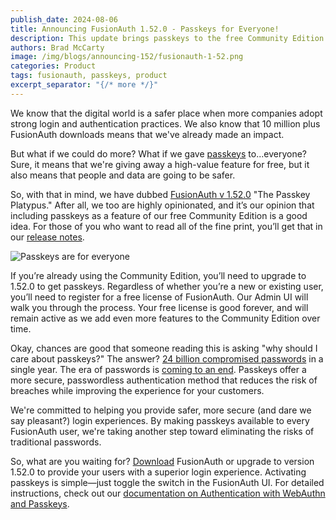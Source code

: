 ```yaml
---
publish_date: 2024-08-06
title: Announcing FusionAuth 1.52.0 - Passkeys for Everyone!
description: This update brings passkeys to the free Community Edition of FusionAuth, enhancing security for everyone.
authors: Brad McCarty
image: /img/blogs/announcing-152/fusionauth-1-52.png
categories: Product
tags: fusionauth, passkeys, product
excerpt_separator: "{/* more */}"
---
```

We know that the digital world is a safer place when more companies adopt strong login and authentication practices. We also know that 10 million plus FusionAuth downloads means that we've already made an impact. 

But what if we could do more? What if we gave [passkeys](/guides/what-is-a-passkey) to...everyone? Sure, it means that we're giving away a high-value feature for free, but it also means that people and data are going to be safer.

So, with that in mind, we have dubbed [FusionAuth v 1.52.0](/download) "The Passkey Platypus." After all, we too are highly opinionated, and it’s our opinion that including passkeys as a feature of our free Community Edition is a good idea. For those of you who want to read all of the fine print, you’ll get that in our [release notes](/docs/release-notes/).

![Passkeys are for everyone](/img/blogs/announcing-152/fusionauth-platypus.jpg)

If you’re already using the Community Edition, you’ll need to upgrade to 1.52.0 to get passkeys. Regardless of whether you’re a new or existing user, you’ll need to register for a free license of FusionAuth. Our Admin UI will walk you through the process. Your free license is good forever, and will remain active as we add even more features to the Community Edition over time. 

Okay, chances are good that someone reading this is asking "why should I care about passkeys?" The answer? [24 billion compromised passwords](/blog/why-passkeys-matter) in a single year. The era of passwords is [coming to an end](/password-history). Passkeys offer a more secure, passwordless authentication method that reduces the risk of breaches while improving the experience for your customers.

We're committed to helping you provide safer, more secure (and dare we say pleasant?) login experiences. By making passkeys available to every FusionAuth user, we're taking another step toward eliminating the risks of traditional passwords. 

So, what are you waiting for? [Download](/download) FusionAuth or upgrade to version 1.52.0 to provide your users with a superior login experience. Activating passkeys is simple—just toggle the switch in the FusionAuth UI. For detailed instructions, check out our [documentation on Authentication with WebAuthn and Passkeys](/docs/lifecycle/authenticate-users/passwordless/webauthn-passkeys).
